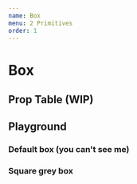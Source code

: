 ```yaml
---
name: Box
menu: 2 Primitives
order: 1
---
```



# Box

## Prop Table (WIP)

<PropsTable of={Box} />

## Playground

### Default box (you can't see me)
<Playground>
    <Box/>
</Playground>

### Square grey box
<Playground>
    <Box size={20} bg="grey"/>
</Playground>